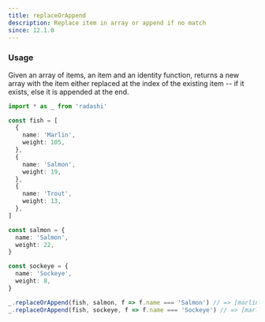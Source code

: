 ```yaml
---
title: replaceOrAppend
description: Replace item in array or append if no match
since: 12.1.0
---
```


### Usage

Given an array of items, an item and an identity function, returns a new array with the item either replaced at the index of the existing item -- if it exists, else it is appended at the end.

```ts
import * as _ from 'radashi'

const fish = [
  {
    name: 'Marlin',
    weight: 105,
  },
  {
    name: 'Salmon',
    weight: 19,
  },
  {
    name: 'Trout',
    weight: 13,
  },
]

const salmon = {
  name: 'Salmon',
  weight: 22,
}

const sockeye = {
  name: 'Sockeye',
  weight: 8,
}

_.replaceOrAppend(fish, salmon, f => f.name === 'Salmon') // => [marlin, salmon (weight:22), trout]
_.replaceOrAppend(fish, sockeye, f => f.name === 'Sockeye') // => [marlin, salmon, trout, sockeye]
```
